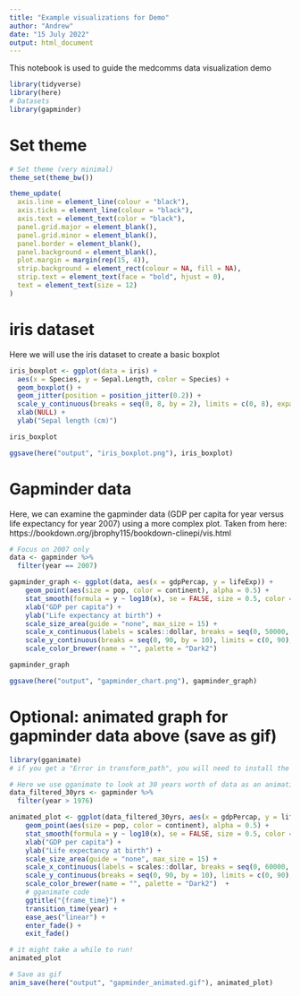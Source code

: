 ```yaml
---
title: "Example visualizations for Demo"
author: "Andrew"
date: "15 July 2022"
output: html_document
---
```


This notebook is used to guide the medcomms data visualization demo
```r
library(tidyverse)
library(here)
# Datasets
library(gapminder)
```



# Set theme

```r
# Set theme (very minimal)
theme_set(theme_bw())

theme_update(
  axis.line = element_line(colour = "black"),
  axis.ticks = element_line(colour = "black"),
  axis.text = element_text(color = "black"),
  panel.grid.major = element_blank(),
  panel.grid.minor = element_blank(),
  panel.border = element_blank(),
  panel.background = element_blank(),
  plot.margin = margin(rep(15, 4)),
  strip.background = element_rect(colour = NA, fill = NA),
  strip.text = element_text(face = "bold", hjust = 0),
  text = element_text(size = 12)
)
```

# iris dataset
Here we will use the iris dataset to create a basic boxplot

```r
iris_boxplot <- ggplot(data = iris) +
  aes(x = Species, y = Sepal.Length, color = Species) +
  geom_boxplot() +
  geom_jitter(position = position_jitter(0.2)) +
  scale_y_continuous(breaks = seq(0, 8, by = 2), limits = c(0, 8), expand = c(0, 0)) +
  xlab(NULL) +
  ylab("Sepal length (cm)")

iris_boxplot

ggsave(here("output", "iris_boxplot.png"), iris_boxplot)
```




# Gapminder data

Here, we can examine the gapminder data (GDP per capita for year versus life expectancy for year 2007) using a more complex plot. Taken from here: https://bookdown.org/jbrophy115/bookdown-clinepi/vis.html

```r

# Focus on 2007 only 
data <- gapminder %>% 
  filter(year == 2007)

gapminder_graph <- ggplot(data, aes(x = gdpPercap, y = lifeExp)) +
    geom_point(aes(size = pop, color = continent), alpha = 0.5) +
    stat_smooth(formula = y ~ log10(x), se = FALSE, size = 0.5, color = "black", method = 'gam', linetype="dotted") +
    xlab("GDP per capita") +
    ylab("Life expectancy at birth") +
    scale_size_area(guide = "none", max_size = 15) +
    scale_x_continuous(labels = scales::dollar, breaks = seq(0, 50000, by = 10000), limits = c(0, 50000), expand = c(0, 0)) +
    scale_y_continuous(breaks = seq(0, 90, by = 10), limits = c(0, 90), expand = c(0, 0)) +
    scale_color_brewer(name = "", palette = "Dark2") 

gapminder_graph

ggsave(here("output", "gapminder_chart.png"), gapminder_graph)

```


# Optional: animated graph for gapminder data above (save as gif)
```r
library(gganimate)
# if you get a "Error in transform_path", you will need to install the 'transformr' library

# Here we use gganimate to look at 30 years worth of data as an animation
data_filtered_30yrs <- gapminder %>%
  filter(year > 1976)

animated_plot <- ggplot(data_filtered_30yrs, aes(x = gdpPercap, y = lifeExp)) +
    geom_point(aes(size = pop, color = continent), alpha = 0.5) +
    stat_smooth(formula = y ~ log10(x), se = FALSE, size = 0.5, color = "black", method = 'gam', linetype="dotted") +
    xlab("GDP per capita") +
    ylab("Life expectancy at birth") +
    scale_size_area(guide = "none", max_size = 15) +
    scale_x_continuous(labels = scales::dollar, breaks = seq(0, 60000, by = 10000), limits = c(0, 60000), expand = c(0, 0)) +
    scale_y_continuous(breaks = seq(0, 90, by = 10), limits = c(0, 90), expand = c(0, 0)) +
    scale_color_brewer(name = "", palette = "Dark2")  +
    # gganimate code
    ggtitle("{frame_time}") +
    transition_time(year) +
    ease_aes("linear") +
    enter_fade() +
    exit_fade()

# it might take a while to run!
animated_plot

# Save as gif
anim_save(here("output", "gapminder_animated.gif"), animated_plot)

```


